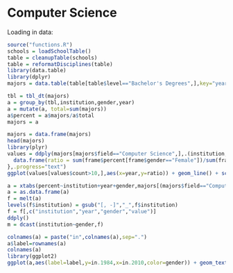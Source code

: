 Computer Science
========================================================

Loading in data:
```r
source("functions.R")
schools = loadSchoolTable()
table = cleanupTable(schools)
table = reformatDisciplines(table)
library(data.table)
library(dplyr)
majors = data.table(table[table$level=="Bachelor's Degrees",],key="year,gender,institution,field")

tbl = tbl_dt(majors)
a = group_by(tbl,institution,gender,year)
a = mutate(a, total=sum(majors))
a$percent = a$majors/a$total
majors = a

```


```r
majors = data.frame(majors)
head(majors)
library(plyr)
values = ddply(majors[majors$field=="Computer Science",],.(institution,year),function(frame) {
  data.frame(ratio = sum(frame$percent[frame$gender=="Female"])/sum(frame$percent[frame$gender=="Male"]),count=sum(frame$majors))
},.progress="text")
ggplot(values[values$count>10,],aes(x=year,y=ratio)) + geom_line() + scale_y_continuous(trans="log10") + facet_wrap(~institution)

a = xtabs(percent~institution+year+gender,majors[(majors$field=="Computer Science"),])
a = as.data.frame(a)
f = melt(a)
levels(f$institution) = gsub("[, -]","_",f$institution)
f = f[,c("institution","year","gender","value")]
ddply()
m = dcast(institution~gender,f)

colnames(a) = paste("in",colnames(a),sep=".")
a$label=rownames(a)
colnames(a)
library(ggplot2)
ggplot(a,aes(label=label,y=in.1984,x=in.2010,color=gender)) + geom_text()

```

